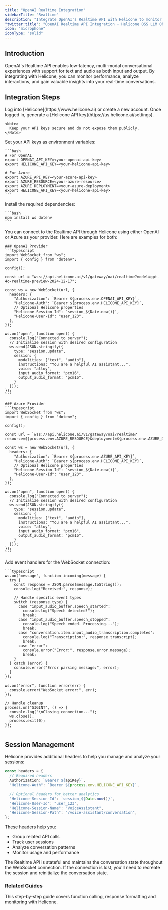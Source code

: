 ```yaml
---
title: "OpenAI Realtime Integration"
sidebarTitle: "Realtime"
description: "Integrate OpenAI's Realtime API with Helicone to monitor and analyze your real-time conversations."
"twitter:title": "OpenAI Realtime API Integration - Helicone OSS LLM Observability"
icon: "microphone"
iconType: "solid"
---
```


## Introduction

OpenAI's Realtime API enables low-latency, multi-modal conversational experiences with support for text and audio as both input and output. By integrating with Helicone, you can monitor performance, analyze interactions, and gain valuable insights into your real-time conversations.

## Integration Steps

<Steps>
  <Step title="Create an Account and Generate an API Key">
    Log into [Helicone](https://www.helicone.ai) or create a new account. Once logged in, generate a [Helicone API key](https://us.helicone.ai/settings).

    <Note>
      Keep your API keys secure and do not expose them publicly.
    </Note>

  </Step>

  <Step title="Set Environment Variables">
    Set your API keys as environment variables:

    ```bash
    # For OpenAI
    export OPENAI_API_KEY=<your-openai-api-key>
    export HELICONE_API_KEY=<your-helicone-api-key>

    # For Azure
    export AZURE_API_KEY=<your-azure-api-key>
    export AZURE_RESOURCE=<your-azure-resource>
    export AZURE_DEPLOYMENT=<your-azure-deployment>
    export HELICONE_API_KEY=<your-helicone-api-key>
    ```

  </Step>

  <Step title="Install Required Dependencies">
    Install the required dependencies:

    ```bash
    npm install ws dotenv
    ```

  </Step>

  <Step title="Configure WebSocket Connection">
    You can connect to the Realtime API through Helicone using either OpenAI or Azure as your provider. Here are examples for both:

    ### OpenAI Provider
    ```typescript
    import WebSocket from "ws";
    import { config } from "dotenv";

    config();

    const url = "wss://api.helicone.ai/v1/gateway/oai/realtime?model=gpt-4o-realtime-preview-2024-12-17";

    const ws = new WebSocket(url, {
      headers: {
        "Authorization": `Bearer ${process.env.OPENAI_API_KEY}`,
        "Helicone-Auth": `Bearer ${process.env.HELICONE_API_KEY}`,
        // Optional Helicone properties
        "Helicone-Session-Id": `session_${Date.now()}`,
        "Helicone-User-Id": "user_123",
      },
    });

    ws.on("open", function open() {
      console.log("Connected to server");
      // Initialize session with desired configuration
      ws.send(JSON.stringify({
        type: "session.update",
        session: {
          modalities: ["text", "audio"],
          instructions: "You are a helpful AI assistant...",
          voice: "alloy",
          input_audio_format: "pcm16",
          output_audio_format: "pcm16",
        }
      }));
    });
    ```

    ### Azure Provider
    ```typescript
    import WebSocket from "ws";
    import { config } from "dotenv";

    config();

    const url = `wss://api.helicone.ai/v1/gateway/oai/realtime?resource=${process.env.AZURE_RESOURCE}&deployment=${process.env.AZURE_DEPLOYMENT}`;

    const ws = new WebSocket(url, {
      headers: {
        "Authorization": `Bearer ${process.env.AZURE_API_KEY}`,
        "Helicone-Auth": `Bearer ${process.env.HELICONE_API_KEY}`,
        // Optional Helicone properties
        "Helicone-Session-Id": `session_${Date.now()}`,
        "Helicone-User-Id": "user_123",
      },
    });

    ws.on("open", function open() {
      console.log("Connected to server");
      // Initialize session with desired configuration
      ws.send(JSON.stringify({
        type: "session.update",
        session: {
          modalities: ["text", "audio"],
          instructions: "You are a helpful AI assistant...",
          voice: "alloy",
          input_audio_format: "pcm16",
          output_audio_format: "pcm16",
        }
      }));
    });
    ```

  </Step>

  <Step title="Handle WebSocket Events">
    Add event handlers for the WebSocket connection:

    ```typescript
    ws.on("message", function incoming(message) {
      try {
        const response = JSON.parse(message.toString());
        console.log("Received:", response);

        // Handle specific event types
        switch (response.type) {
          case "input_audio_buffer.speech_started":
            console.log("Speech detected!");
            break;
          case "input_audio_buffer.speech_stopped":
            console.log("Speech ended. Processing...");
            break;
          case "conversation.item.input_audio_transcription.completed":
            console.log("Transcription:", response.transcript);
            break;
          case "error":
            console.error("Error:", response.error.message);
            break;
        }
      } catch (error) {
        console.error("Error parsing message:", error);
      }
    });

    ws.on("error", function error(err) {
      console.error("WebSocket error:", err);
    });

    // Handle cleanup
    process.on("SIGINT", () => {
      console.log("\nClosing connection...");
      ws.close();
      process.exit(0);
    });
    ```

  </Step>
</Steps>

## Session Management

Helicone provides additional headers to help you manage and analyze your sessions:

```typescript
const headers = {
  // Required headers
  Authorization: `Bearer ${apiKey}`,
  "Helicone-Auth": `Bearer ${process.env.HELICONE_API_KEY}`,

  // Optional headers for better analytics
  "Helicone-Session-Id": `session_${Date.now()}`,
  "Helicone-User-Id": "user_123",
  "Helicone-Session-Name": "VoiceAssistant",
  "Helicone-Session-Path": "/voice-assistant/conversation",
};
```

These headers help you:

- Group related API calls
- Track user sessions
- Analyze conversation patterns
- Monitor usage and performance

<Note>
  The Realtime API is stateful and maintains the conversation state throughout
  the WebSocket connection. If the connection is lost, you'll need to recreate
  the session and reinitialize the conversation state.
</Note>

### Related Guides

<CardGroup cols={1}>
  <Card
    title="Building a chatbot with OpenAI structured outputs"
    icon="lightbulb"
    href="/guides/cookbooks/openai-structured-outputs"
    iconType="light"
    vertical
  >
    This step-by-step guide covers function calling, response formatting and
    monitoring with Helicone.
  </Card>
</CardGroup>
